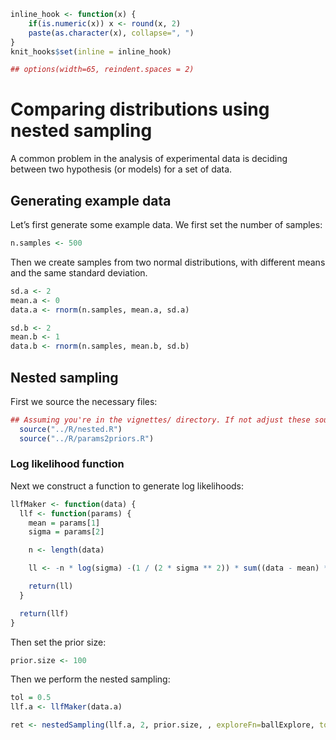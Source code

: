 <link rel="stylesheet" href="http://yandex.st/highlightjs/7.3/styles/monokai.min.css">
<!--
%\VignetteEngine{knitr::docco_linear}
%\VignetteIndexEntry{Comparing distributions using nested sampling}
-->

```r
inline_hook <- function(x) {
    if(is.numeric(x)) x <- round(x, 2)
    paste(as.character(x), collapse=", ")
}
knit_hooks$set(inline = inline_hook)

## options(width=65, reindent.spaces = 2)
```

# Comparing distributions using nested sampling

A common problem in the analysis of experimental data is deciding between two
hypothesis (or models) for a set of data. 

## Generating example data

Let's first generate some example data. We first set the number of samples:

```r
n.samples <- 500
```

Then we create samples from two normal distributions, with different means and 
the same standard deviation.

```r
sd.a <- 2
mean.a <- 0
data.a <- rnorm(n.samples, mean.a, sd.a)

sd.b <- 2
mean.b <- 1
data.b <- rnorm(n.samples, mean.b, sd.b)
```

## Nested sampling

First we source the necessary files:

```r
## Assuming you're in the vignettes/ directory. If not adjust these source arguments appropriately
  source("../R/nested.R")
  source("../R/params2priors.R")
```

### Log likelihood function

Next we construct a function to generate log likelihoods:

```r
llfMaker <- function(data) {
  llf <- function(params) {
    mean = params[1]
    sigma = params[2]

    n <- length(data)

    ll <- -n * log(sigma) -(1 / (2 * sigma ** 2)) * sum((data - mean) ** 2)

    return(ll)
  }

  return(llf)
}
```

Then set the prior size:

```r
prior.size <- 100
```

Then we perform the nested sampling:

```r
tol = 0.5
llf.a <- llfMaker(data.a)

ret <- nestedSampling(llf.a, 2, prior.size, , exploreFn=ballExplore, tolerance=tol)
```

